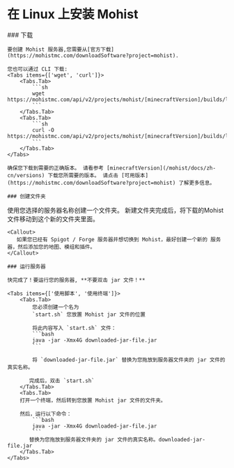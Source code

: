 
# 在 Linux 上安装 Mohist

<Steps>
    ### 下载

    要创建 Mohist 服务器,您需要从[官方下载](https://mohistmc.com/downloadSoftware?project=mohist).

    您也可以通过 CLI 下载:
    <Tabs items={['wget', 'curl']}>
        <Tabs.Tab>
            ```sh
            wget https://mohistmc.com/api/v2/projects/mohist/[minecraftVersion]/builds/latest/download
            ```
        </Tabs.Tab>
        <Tabs.Tab>
            ```sh
            curl -O https://mohistmc.com/api/v2/projects/mohist/[minecraftVersion]/builds/latest/download
            ```
        </Tabs.Tab>
    </Tabs>

    确保您下载到需要的正确版本。 请看参考 [minecraftVersion](/mohist/docs/zh-cn/versions) 下载您所需要的版本。 请点击 [可用版本](https://mohistmc.com/downloadSoftware?project=mohist) 了解更多信息。

    ### 创建文件夹

使用您选择的服务器名称创建一个文件夹。
新建文件夹完成后，将下载的Mohist文件移动到这个新的文件夹里面。

    <Callout>
       如果您已经有 Spigot / Forge 服务器并想切换到 Mohist，最好创建一个新的 服务器，然后添加您的地图、模组和插件。
    </Callout>

    ### 运行服务器

    快完成了！要运行您的服务器, **不要双击 jar 文件！**

    <Tabs items={['使用脚本', '使用终端']}>
        <Tabs.Tab>
            您必须创建一个名为
            `start.sh` 您放置 Mohist jar 文件的位置

            将此内容写入 `start.sh` 文件：
            ```bash
            java -jar -Xmx4G downloaded-jar-file.jar
            ```

            将 `downloaded-jar-file.jar` 替换为您拖放到服务器文件夹的 jar 文件的真实名称。

           完成后，双击 `start.sh`
        </Tabs.Tab>
        <Tabs.Tab>
        打开一个终端，然后转到您放置 Mohist jar 文件的文件夹。

        然后，运行以下命令：
            ```bash
            java -jar -Xmx4G downloaded-jar-file.jar
            ```
           替换为您拖放到服务器文件夹的 jar 文件的真实名称。downloaded-jar-file.jar
        </Tabs.Tab>
    </Tabs>

</Steps>
